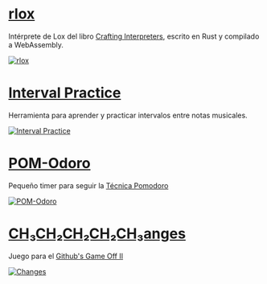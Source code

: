

# [rlox](https://rlox-wasm.now.sh/)

Intérprete de Lox del libro
[Crafting Interpreters](http://www.craftinginterpreters.com/), escrito en Rust y
compilado a WebAssembly.

[![rlox](./things/rlox.png)](https://rlox-wasm.now.sh/)

# [Interval Practice](https://julioolvr.github.io/interval-practice/)

Herramienta para aprender y practicar intervalos entre notas musicales.

[![Interval Practice](./things/interval-practice.png)](https://julioolvr.github.io/interval-practice/)

# [POM-Odoro](https://julioolvr.github.io/POM-Odoro/)

Pequeño timer para seguir la
[Técnica Pomodoro](https://es.wikipedia.org/wiki/T%C3%A9cnica_Pomodoro)

[![POM-Odoro](./things/pom-odoro.png)](https://julioolvr.github.io/POM-Odoro/)

# [CH₃CH₂CH₂CH₂CH₃anges](http://blaquenkot.github.io/game-off-2013/)

Juego para el
[Github's Game Off II](https://github.com/blog/1674-github-game-off-ii)

[![Changes](./things/changes.png)](http://blaquenkot.github.io/game-off-2013/)
